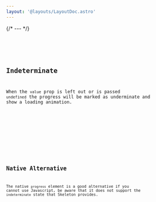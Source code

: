 ```yaml
---
layout: '@layouts/LayoutDoc.astro'
---
```






{/* --- */}

<Preview client:load>
	<Fragment slot="preview">
		<Example client:load />
	</Fragment>
	<Fragment slot="code">
		<Code code={ExampleRaw} lang="tsx" />
	</Fragment>
</Preview>

## Indeterminate

When the `value` prop is left out or is passed `undefined` the progress will be marked as underminate and show a loading animation.

<Preview client:load>
	<Fragment slot="preview">
		<ExampleIndeterminate client:load />
	</Fragment>
	<Fragment slot="code">
		<Code code={ExampleIndeterminateRaw} lang="tsx" />
	</Fragment>
</Preview>

## Native Alternative

The native `progress` element is a good alternative if you cannot use Javascript, be aware that it does not support the `indeterminate` state that Skeleton provides.

<Preview client:load>
	<Fragment slot="preview">
		<ExampleNative client:load />
	</Fragment>
	<Fragment slot="code">
		<Code code={ExampleNativeRaw} lang="html" />
	</Fragment>
</Preview>

